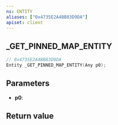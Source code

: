 ```yaml
---
ns: ENTITY
aliases: ["0x4735E2A4BB83D9DA"]
apiset: client
---
```

## _GET_PINNED_MAP_ENTITY

```c
// 0x4735E2A4BB83D9DA
Entity _GET_PINNED_MAP_ENTITY(Any p0);
```


## Parameters
* **p0**:

## Return value